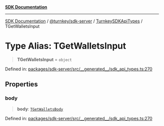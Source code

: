 [**SDK Documentation**](../../../../../README.mdx)

***

[SDK Documentation](../../../../../packages.mdx) / [@turnkey/sdk-server](../../../README.mdx) / [TurnkeySDKApiTypes](../README.mdx) / TGetWalletsInput

# Type Alias: TGetWalletsInput

> **TGetWalletsInput** = `object`

Defined in: [packages/sdk-server/src/\_\_generated\_\_/sdk\_api\_types.ts:270](https://github.com/tkhq/sdk/blob/e1b1a69bdd608320aaf03cc2dbbf68dc0c52b28d/packages/sdk-server/src/__generated__/sdk_api_types.ts#L270)

## Properties

### body

> **body**: [`TGetWalletsBody`](TGetWalletsBody.mdx)

Defined in: [packages/sdk-server/src/\_\_generated\_\_/sdk\_api\_types.ts:270](https://github.com/tkhq/sdk/blob/e1b1a69bdd608320aaf03cc2dbbf68dc0c52b28d/packages/sdk-server/src/__generated__/sdk_api_types.ts#L270)
